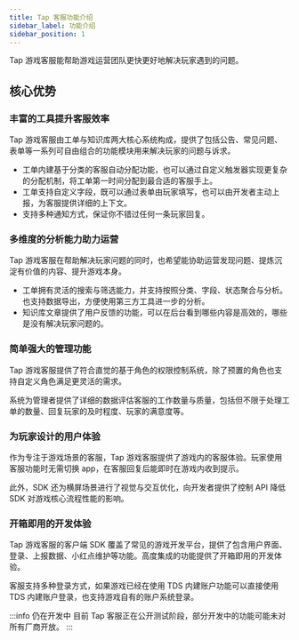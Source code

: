 ```yaml
---
title: Tap 客服功能介绍
sidebar_label: 功能介绍
sidebar_position: 1
---
```


Tap 游戏客服能帮助游戏运营团队更快更好地解决玩家遇到的问题。

## 核心优势

### 丰富的工具提升客服效率

Tap 游戏客服由工单与知识库两大核心系统构成，提供了包括公告、常见问题、表单等一系列可自由组合的功能模块用来解决玩家的问题与诉求。

- 工单内建基于分类的客服自动分配功能，也可以通过自定义触发器实现更复杂的分配机制，将工单第一时间分配到最合适的客服手上。
- 工单支持自定义字段，既可以通过表单由玩家填写，也可以由开发者主动上报，为客服提供详细的上下文。
- 支持多种通知方式，保证你不错过任何一条玩家回复。

### 多维度的分析能力助力运营

Tap 游戏客服在帮助解决玩家问题的同时，也希望能协助运营发现问题、提炼沉淀有价值的内容、提升游戏本身。

- 工单拥有灵活的搜索与筛选能力，并支持按照分类、字段、状态聚合与分析。也支持数据导出，方便使用第三方工具进一步的分析。
- 知识库文章提供了用户反馈的功能，可以在后台看到哪些内容是高效的，哪些是没有解决玩家问题的。

### 简单强大的管理功能

Tap 游戏客服提供了符合直觉的基于角色的权限控制系统，除了预置的角色也支持自定义角色满足更灵活的需求。

系统为管理者提供了详细的数据评估客服的工作数量与质量，包括但不限于处理工单的数量、回复玩家的及时程度、玩家的满意度等。

### 为玩家设计的用户体验

作为专注于游戏场景的客服，Tap 游戏客服提供了游戏内的客服体验。玩家使用客服功能时无需切换 app，在客服回复后能即时在游戏内收到提示。

此外，SDK 还为横屏场景进行了视觉与交互优化，向开发者提供了控制 API 降低 SDK 对游戏核心流程性能的影响。

### 开箱即用的开发体验

Tap 游戏客服的客户端 SDK 覆盖了常见的游戏开发平台，提供了包含用户界面、登录、上报数据、小红点维护等功能。高度集成的功能提供了开箱即用的开发体验。

客服支持多种登录方式，如果游戏已经在使用 TDS 内建账户功能可以直接使用 TDS 内建账户登录，也支持游戏自有的账户系统登录。

:::info 仍在开发中
目前 Tap 客服正在公开测试阶段，部分开发中的功能可能未对所有厂商开放。
:::
